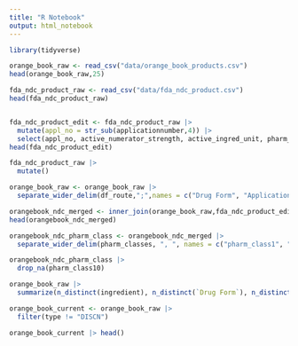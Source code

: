 ```yaml
---
title: "R Notebook"
output: html_notebook
---
```



```r
library(tidyverse)
```
```r
orange_book_raw <- read_csv("data/orange_book_products.csv")
head(orange_book_raw,25)
```

```r
fda_ndc_product_raw <- read_csv("data/fda_ndc_product.csv")
head(fda_ndc_product_raw)


fda_ndc_product_edit <- fda_ndc_product_raw |> 
  mutate(appl_no = str_sub(applicationnumber,4)) |> 
  select(appl_no, active_numerator_strength, active_ingred_unit, pharm_classes)
head(fda_ndc_product_edit)
```
```r
fda_ndc_product_raw |> 
  mutate()
```

```r
orange_book_raw <- orange_book_raw |> 
  separate_wider_delim(df_route,";",names = c("Drug Form", "Application Method"))
```

```r
orangebook_ndc_merged <- inner_join(orange_book_raw,fda_ndc_product_edit, by="appl_no" )
head(orangebook_ndc_merged)

orangebook_ndc_pharm_class <- orangebook_ndc_merged |> 
  separate_wider_delim(pharm_classes, ", ", names = c("pharm_class1", "pharm_class2", "pharm_class3", "pharm_class4", "pharm_class5", "pharm_class6", "pharm_class7", "pharm_class8", "pharm_class9", "pharm_class10"), too_many = "drop", too_few = "align_start")

orangebook_ndc_pharm_class |> 
  drop_na(pharm_class10)
```




```r
orange_book_raw |> 
  summarize(n_distinct(ingredient), n_distinct(`Drug Form`), n_distinct(`Application Method`), n_distinct(trade_name), n_distinct(applicant))
```






```r
orange_book_current <- orange_book_raw |> 
  filter(type != "DISCN")

orange_book_current |> head()
```



